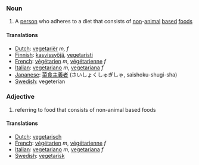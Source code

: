 ===Noun===

#A [[person]] who adheres to a diet that consists of [[non]]-[[animal]] [[base]]d [[food]]s

====Translations====
*[[Dutch]]: [[vegetariër]] ''m, f''
*[[Finnish]]: [[kasvissyöjä]], [[vegetaristi]]
*[[French]]: [[végétarien]] ''m'', [[végétarienne]] ''f''
*[[Italian]]: [[vegetariano]] ''m'', [[vegetariana]] ''f''
*[[Japanese]]: [[菜食主義者]] (さいしょくしゅぎしゃ, saishoku-shugi-sha)
*[[Swedish]]: vegeterian

===Adjective===

#referring to food that consists of non-animal based foods

====Translations====
*[[Dutch]]: [[vegetarisch]]
*[[French]]: [[végétarien]] ''m'', [[végétarienne]] ''f''
*[[Italian]]: [[vegetariano]] ''m'', [[vegetariana]] ''f''
*[[Swedish]]: [[vegetarisk]]
